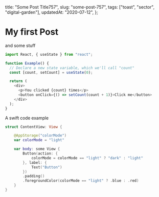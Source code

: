   title: "Some Post Title757",
  slug: "some-post-757",
  tags: ["toast", "sector", "digital-garden"],
  updatedAt: "2020-07-12",
};

# My first Post

and some stuff

```js {2,9-11} title=javascript-example.js
import React, { useState } from "react";

function Example() {
  // Declare a new state variable, which we'll call "count"
  const [count, setCount] = useState(0);

  return (
    <div>
      <p>You clicked {count} times</p>
      <button onClick={() => setCount(count + 1)}>Click me</button>
    </div>
  );
}
```

A swift code example

```swift {2} title=whatever.swift
struct ContentView: View {

    @AppStorage("colorMode")
    var colorMode = "light"

    var body: some View {
        Button(action: {
            colorMode = colorMode == "light" ? "dark" : "light"
        }, label: {
            Text("Button")
        })
        .padding()
        .foregroundColor(colorMode == "light" ? .blue : .red)
    }
}
```
